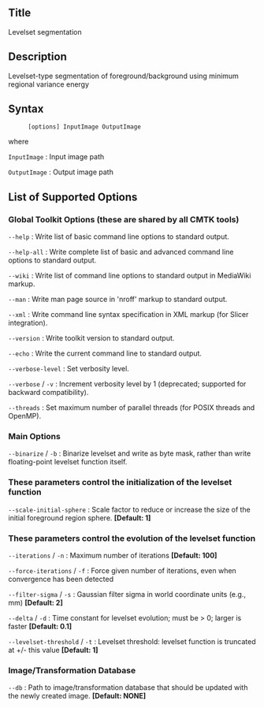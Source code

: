 == Title ==

Levelset segmentation

== Description ==

Levelset-type segmentation of foreground/background using minimum regional variance energy

== Syntax ==

: <tt>[options] InputImage OutputImage </tt>

where

; <tt>InputImage</tt> : Input image path

; <tt>OutputImage</tt> : Output image path

== List of Supported Options ==

=== Global Toolkit Options (these are shared by all CMTK tools) ===

; <tt>--help</tt> : Write list of basic command line options to standard output.

; <tt>--help-all</tt> : Write complete list of basic and advanced command line options to standard output.

; <tt>--wiki</tt> : Write list of command line options to standard output in MediaWiki markup.

; <tt>--man</tt> : Write man page source in 'nroff' markup to standard output.

; <tt>--xml</tt> : Write command line syntax specification in XML markup (for Slicer integration).

; <tt>--version</tt> : Write toolkit version to standard output.

; <tt>--echo</tt> : Write the current command line to standard output.

; <tt>--verbose-level</tt> <tt><integer></tt> : Set verbosity level.

; <tt>--verbose</tt> / <tt>-v</tt> : Increment verbosity level by 1 (deprecated; supported for backward compatibility).

; <tt>--threads</tt> <tt><integer></tt> : Set maximum number of parallel threads (for POSIX threads and OpenMP).

=== Main Options ===

; <tt>--binarize</tt> / <tt>-b</tt> : Binarize levelset and write as byte mask, rather than write floating-point levelset function itself.

=== These parameters control the initialization of the levelset function ===

; <tt>--scale-initial-sphere</tt> <tt><double></tt> : Scale factor to reduce or increase the size of the initial foreground region sphere. '''[Default: 1]'''

=== These parameters control the evolution of the levelset function ===

; <tt>--iterations</tt> <tt><integer></tt> / <tt>-n</tt> <tt><integer></tt> : Maximum number of iterations '''[Default: 100]'''

; <tt>--force-iterations</tt> / <tt>-f</tt> : Force given number of iterations, even when convergence has been detected

; <tt>--filter-sigma</tt> <tt><double></tt> / <tt>-s</tt> <tt><double></tt> : Gaussian filter sigma in world coordinate units (e.g., mm) '''[Default: 2]'''

; <tt>--delta</tt> <tt><double></tt> / <tt>-d</tt> <tt><double></tt> : Time constant for levelset evolution; must be > 0; larger is faster '''[Default: 0.1]'''

; <tt>--levelset-threshold</tt> <tt><double></tt> / <tt>-t</tt> <tt><double></tt> : Levelset threshold: levelset function is truncated at +/- this value '''[Default: 1]'''

=== Image/Transformation Database ===

; <tt>--db</tt> <tt><string></tt> : Path to image/transformation database that should be updated with the newly created image. '''[Default: NONE]'''


